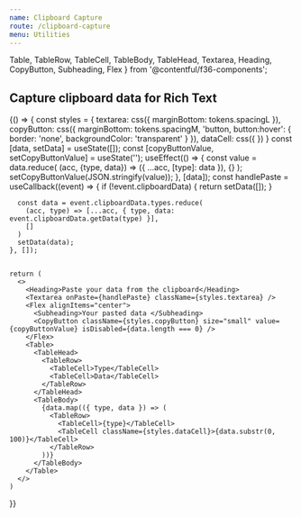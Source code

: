 ```yaml
---
name: Clipboard Capture
route: /clipboard-capture
menu: Utilities
---
```


  Table,
  TableRow,
  TableCell,
  TableBody,
  TableHead,
  Textarea,
  Heading,
  CopyButton,
  Subheading,
  Flex
} from '@contentful/f36-components';

## Capture clipboard data for Rich Text

<Playground>
  {() => {
    const styles = {
      textarea: css({
        marginBottom: tokens.spacingL
      }),
      copyButton: css({
        marginBottom: tokens.spacingM,
        'button, button:hover': {
          border: 'none',
          backgroundColor: 'transparent'
        }
      }),
      dataCell: css({
      })
    }
    const [data, setData] = useState([]);
    const [copyButtonValue, setCopyButtonValue] = useState('');
    useEffect(() => {
      const value = data.reduce(
        (acc, {type, data}) => ({ ...acc, [type]: data }),
        {}
      );
      setCopyButtonValue(JSON.stringify(value));
    }, [data]);
    const handlePaste = useCallback((event) => {
      if (!event.clipboardData) {
        return setData([]);
      }

      const data = event.clipboardData.types.reduce(
        (acc, type) => [...acc, { type, data: event.clipboardData.getData(type) }],
        []
      )
      setData(data);
    }, []);


    return (
      <>
        <Heading>Paste your data from the clipboard</Heading>
        <Textarea onPaste={handlePaste} className={styles.textarea} />
        <Flex alignItems="center">
          <Subheading>Your pasted data </Subheading>
          <CopyButton className={styles.copyButton} size="small" value={copyButtonValue} isDisabled={data.length === 0} />
        </Flex>
        <Table>
          <TableHead>
            <TableRow>
              <TableCell>Type</TableCell>
              <TableCell>Data</TableCell>
            </TableRow>
          </TableHead>
          <TableBody>
            {data.map(({ type, data }) => (
              <TableRow>
                <TableCell>{type}</TableCell>
                <TableCell className={styles.dataCell}>{data.substr(0, 100)}</TableCell>
              </TableRow>
            ))}
          </TableBody>
        </Table>
      </>
    )
  }}

</Playground>
